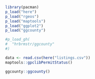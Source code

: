 ```r
library(pacman)
p_load("here")
p_load("rgeos")
p_load("maptools")
p_load("ggplot2")
p_load("ggcounty") 

#p_load_gh(
#  "hrbrmstr/ggcounty"
#)

data <- read.csv(here("listings.csv"))
maptools::gpclibPermitStatus()
```


```r
ggcounty::ggcounty()
```

